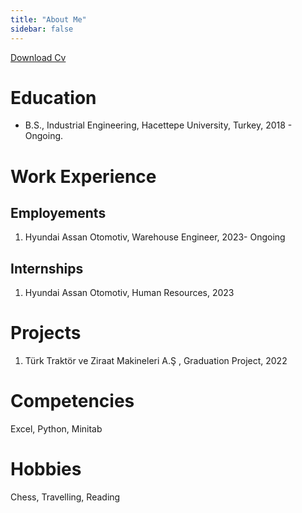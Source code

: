 ```yaml
---
title: "About Me"
sidebar: false 
---
```


[Download Cv](https://drive.google.com/file/d/1oJQpyk3y0J0Zub6SrTJfj4LoAAxixrBo/view)

# Education

-   B.S., Industrial Engineering, Hacettepe University, Turkey, 2018 - Ongoing.

# Work Experience

## Employements

1.  Hyundai Assan Otomotiv, Warehouse Engineer, 2023- Ongoing

## Internships

1.  Hyundai Assan Otomotiv, Human Resources, 2023

# Projects

1.  Türk Traktör ve Ziraat Makineleri A.Ş , Graduation Project, 2022

# Competencies

Excel, Python, Minitab

# Hobbies

Chess, Travelling, Reading
